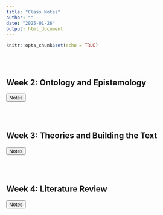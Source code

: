 ```yaml
---
title: "Class Notes"
author: ""
date: "2025-01-26"
output: html_document
---
```


```r
knitr::opts_chunk$set(echo = TRUE)
```

<br><br>

## Week 2: Ontology and Epistemology

<a href = "class_notes/ontology_epistemology.html">
<button role="button">Notes</button>
</a>

<br><br>

## Week 3: Theories and Building the Text

<a href = "class_notes/Put_it_together.html">
<button role="button">Notes</button>
</a>

<br><br>

## Week 4: Literature Review

<a href = "class_notes/lit_rev.html">
<button role="button">Notes</button>
</a>